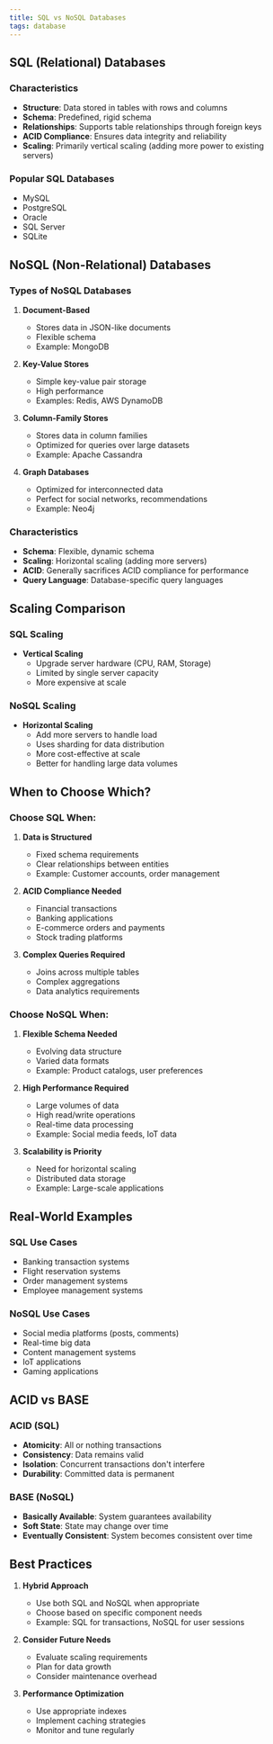 ```yaml
---
title: SQL vs NoSQL Databases
tags: database
---
```



<MDXImage src="/png/database/sql-no-sql.png" alt="SQL vs NoSQL Comparison" />

## SQL (Relational) Databases

### Characteristics
- **Structure**: Data stored in tables with rows and columns
- **Schema**: Predefined, rigid schema
- **Relationships**: Supports table relationships through foreign keys
- **ACID Compliance**: Ensures data integrity and reliability
- **Scaling**: Primarily vertical scaling (adding more power to existing servers)

### Popular SQL Databases
- MySQL
- PostgreSQL
- Oracle
- SQL Server
- SQLite

## NoSQL (Non-Relational) Databases

### Types of NoSQL Databases

1. **Document-Based**
   - Stores data in JSON-like documents
   - Flexible schema
   - Example: MongoDB

2. **Key-Value Stores**
   - Simple key-value pair storage
   - High performance
   - Examples: Redis, AWS DynamoDB

3. **Column-Family Stores**
   - Stores data in column families
   - Optimized for queries over large datasets
   - Example: Apache Cassandra

4. **Graph Databases**
   - Optimized for interconnected data
   - Perfect for social networks, recommendations
   - Example: Neo4j

### Characteristics
- **Schema**: Flexible, dynamic schema
- **Scaling**: Horizontal scaling (adding more servers)
- **ACID**: Generally sacrifices ACID compliance for performance
- **Query Language**: Database-specific query languages

## Scaling Comparison

### SQL Scaling
- **Vertical Scaling**
  - Upgrade server hardware (CPU, RAM, Storage)
  - Limited by single server capacity
  - More expensive at scale

### NoSQL Scaling
- **Horizontal Scaling**
  - Add more servers to handle load
  - Uses sharding for data distribution
  - More cost-effective at scale
  - Better for handling large data volumes

## When to Choose Which?

### Choose SQL When:
1. **Data is Structured**
   - Fixed schema requirements
   - Clear relationships between entities
   - Example: Customer accounts, order management

2. **ACID Compliance Needed**
   - Financial transactions
   - Banking applications
   - E-commerce orders and payments
   - Stock trading platforms

3. **Complex Queries Required**
   - Joins across multiple tables
   - Complex aggregations
   - Data analytics requirements

### Choose NoSQL When:
1. **Flexible Schema Needed**
   - Evolving data structure
   - Varied data formats
   - Example: Product catalogs, user preferences

2. **High Performance Required**
   - Large volumes of data
   - High read/write operations
   - Real-time data processing
   - Example: Social media feeds, IoT data

3. **Scalability is Priority**
   - Need for horizontal scaling
   - Distributed data storage
   - Example: Large-scale applications

## Real-World Examples

### SQL Use Cases
- Banking transaction systems
- Flight reservation systems
- Order management systems
- Employee management systems

### NoSQL Use Cases
- Social media platforms (posts, comments)
- Real-time big data
- Content management systems
- IoT applications
- Gaming applications

## ACID vs BASE

### ACID (SQL)
- **Atomicity**: All or nothing transactions
- **Consistency**: Data remains valid
- **Isolation**: Concurrent transactions don't interfere
- **Durability**: Committed data is permanent

### BASE (NoSQL)
- **Basically Available**: System guarantees availability
- **Soft State**: State may change over time
- **Eventually Consistent**: System becomes consistent over time

## Best Practices

1. **Hybrid Approach**
   - Use both SQL and NoSQL when appropriate
   - Choose based on specific component needs
   - Example: SQL for transactions, NoSQL for user sessions

2. **Consider Future Needs**
   - Evaluate scaling requirements
   - Plan for data growth
   - Consider maintenance overhead

3. **Performance Optimization**
   - Use appropriate indexes
   - Implement caching strategies
   - Monitor and tune regularly